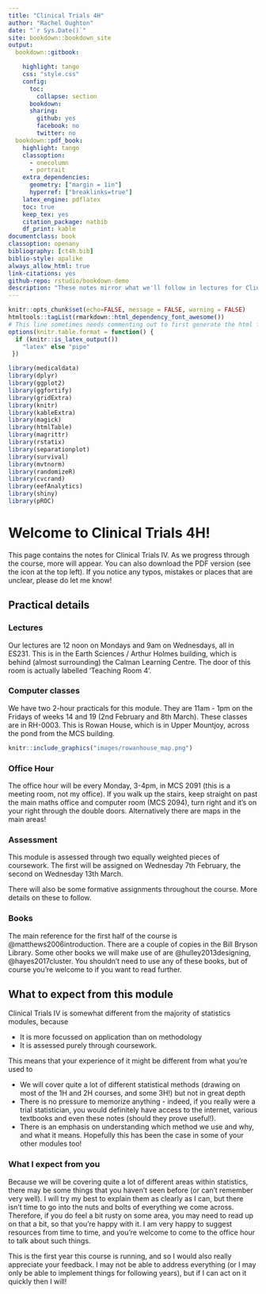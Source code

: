 ```yaml
--- 
title: "Clinical Trials 4H"
author: "Rachel Oughton"
date: "`r Sys.Date()`"
site: bookdown::bookdown_site
output: 
  bookdown::gitbook:

    highlight: tango
    css: "style.css"
    config:
      toc:
        collapse: section
      bookdown:
      sharing:
        github: yes
        facebook: no
        twitter: no
  bookdown::pdf_book:
    highlight: tango
    classoption:
      - onecolumn
      - portrait
    extra_dependencies: 
      geometry: ["margin = 1in"]
      hyperref: ["breaklinks=true"]
    latex_engine: pdflatex
    toc: true
    keep_tex: yes
    citation_package: natbib
    df_print: kable
documentclass: book
classoption: openany
bibliography: [ct4h.bib]
biblio-style: apalike
always_allow_html: true
link-citations: yes
github-repo: rstudio/bookdown-demo
description: "These notes mirror what we'll follow in lectures for Clinical Trials 4H. If you have any questions or notice any errors, please email me (Rachel Oughton)."
---
```


```r
knitr::opts_chunk$set(echo=FALSE, message = FALSE, warning = FALSE)
htmltools::tagList(rmarkdown::html_dependency_font_awesome())
# This line sometimes needs commenting out to first generate the html file
options(knitr.table.format = function() {
  if (knitr::is_latex_output())
    "latex" else "pipe"
 })
```

```r
library(medicaldata)
library(dplyr)
library(ggplot2)
library(ggfortify)
library(gridExtra)
library(knitr)
library(kableExtra)
library(magick)
library(htmlTable)
library(magrittr)
library(rstatix)
library(separationplot)
library(survival)
library(mvtnorm)
library(randomizeR)
library(cvcrand)
library(eefAnalytics)
library(shiny)
library(pROC)
```

# Welcome to Clinical Trials 4H! {-}

This page contains the notes for Clinical Trials IV. As we progress through the course, more will appear. You can also download the PDF version (see the icon at the top left). If you notice any typos, mistakes or places that are unclear, please do let me know!

## Practical details {-}

### Lectures {-}

Our lectures are 12 noon on Mondays and 9am on Wednesdays, all in ES231. This is in the Earth Sciences / Arthur Holmes building, which is behind (almost surrounding) the Calman Learning Centre. The door of this room is actually labelled 'Teaching Room 4'.

### Computer classes {-}

We have two 2-hour practicals for this module. They are 11am - 1pm on the Fridays of weeks 14 and 19 (2nd February and 8th March). These classes are in RH-0003. This is Rowan House, which is in Upper Mountjoy, across the pond from the MCS building. 

```r
knitr::include_graphics("images/rowanhouse_map.png")
```

### Office Hour {-}

The office hour will be every Monday, 3-4pm, in MCS 2091 (this is a meeting room, not my office). If you walk up the stairs, keep straight on past the main maths office and computer room (MCS 2094), turn right and it's on your right through the double doors. Alternatively there are maps in the main areas!

### Assessment {-}

This module is assessed through two equally weighted pieces of coursework. The first will be assigned on Wednesday 7th February, the second on Wednesday 13th March.

There will also be some formative assignments throughout the course. More details on these to follow.

### Books {-}

The main reference for the first half of the course is @matthews2006introduction. There are a couple of copies in the Bill Bryson Library. Some other books we will make use of are @hulley2013designing, @hayes2017cluster. You shouldn't need to use any of these books, but of course you're welcome to if you want to read further.

## What to expect from this module {-}

Clinical Trials IV is somewhat different from the majority of statistics modules, because

  * It is more focussed on application than on methodology
  * It is assessed purely through coursework.
  
This means that your experience of it might be different from what you're used to

  * We will cover quite a lot of different statistical methods (drawing on most of the 1H and 2H courses, and some 3H!) but not in great depth
  * There is no pressure to memorize anything - indeed, if you really were a trial statistician, you would definitely have access to the internet, various textbooks and even these notes (should they prove useful!).
  * There is an emphasis on understanding which method we use and why, and what it means. Hopefully this has been the case in some of your other modules too!
  
### What I expect from you {-}

Because we will be covering quite a lot of different areas within statistics, there may be some things that you haven't seen before (or can't remember very well). I will try my best to explain them as clearly as I can, but there isn't time to go into the nuts and bolts of everything we come across. Therefore, if you do feel a bit rusty on some area, you may need to read up on that a bit, so that you're happy with it. I am very happy to suggest resources from time to time, and you're welcome to come to the office hour to talk about such things.

This is the first year this course is running, and so I would also really appreciate your feedback. I may not be able to address everything (or I may only be able to implement things for following years), but if I can act on it quickly then I will!
  






